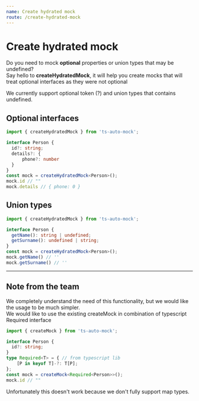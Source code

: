 ```yaml
---
name: Create hydrated mock
route: /create-hydrated-mock
---
```


# Create hydrated mock

Do you need to mock **optional** properties or union types that may be undefined? <br/>
Say hello to **createHydratedMock**, it will help you create mocks that will treat optional interfaces as they were not optional

We currently support optional token (?) and union types that contains undefined.

## Optional interfaces

```ts
import { createHydratedMock } from 'ts-auto-mock';

interface Person {
  id?: string;
  details?: {
      phone?: number
  }
}
const mock = createHydratedMock<Person>();
mock.id // ""
mock.details // { phone: 0 }
```

## Union types

```ts
import { createHydratedMock } from 'ts-auto-mock';

interface Person {
  getName(): string | undefined;
  getSurname(): undefined | string;
}
const mock = createHydratedMock<Person>();
mock.getName() // ''
mock.getSurname() // ''
```

---

## Note from the team

We completely understand the need of this functionality, but we would like the usage to be much simpler.  <br/>
We would like to use the existing createMock in combination of typescript Required interface

```ts
import { createMock } from 'ts-auto-mock';

interface Person {
  id?: string;
}
type Required<T> = { // from typescript lib
    [P in keyof T]-?: T[P];
};
const mock = createMock<Required<Person>>();
mock.id // ""
```

Unfortunately this doesn't work because we don't fully support map types.


